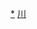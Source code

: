 <div style="position: relative" class="center">
{{Image label begin|image=Administrative Division Zigong.png|width={{{1|642}}}|link=}} 
{{Image label|x=1060|y=720|scale={{{1|642}}}/2140|text=[[自流井区|<span style="color: black;">'''自流井区'''</span>]]}}
{{Image label|x=930|y=660|scale={{{1|642}}}/2140|text={{vtext|[[贡井区|<span style="color: black;">'''贡井区'''</span>]]}}}}
{{Image label|x=1500|y=490|scale={{{1|642}}}/2140|text=[[大安区 (自贡市)|<span style="color: black;">'''大安区'''</span>]]}}
{{Image label|x=1330|y=770|scale={{{1|642}}}/2140|text=[[沿滩区|<span style="color: black;">'''沿滩区'''</span>]]}}
{{Image label|x=470|y=450|scale={{{1|642}}}/2140|text=[[荣县|<span style="color: black;">'''荣县'''</span>]]}}
{{Image label|x=1630|y=1060|scale={{{1|642}}}/2140|text=[[富顺县|<span style="color: black;">'''富顺县'''</span>]]}}
</div>
<noinclude>
[[Category:自贡行政区划|*]]
[[Category:中华人民共和国地级行政区划图|川]]
</noinclude>